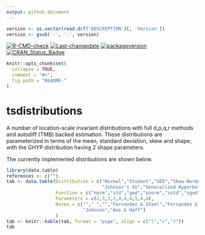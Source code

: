 ```yaml
---
output: github_document
---
```


```r
version <- as.vector(read.dcf('DESCRIPTION')[, 'Version'])
version <- gsub('-', '.', version)
```
 [![R-CMD-check](https://github.com/tsmodels/tsdistributions/actions/workflows/R-CMD-check.yaml/badge.svg)](https://github.com/tsmodels/tsdistributions/actions/workflows/R-CMD-check.yaml)
[![Last-changedate](https://img.shields.io/badge/last%20change-`r gsub('-', '--', Sys.Date())`-yellowgreen.svg)](/commits/master)
[![packageversion](https://img.shields.io/badge/Package%20version-`r version`-orange.svg?style=flat-square)](commits/master)
[![CRAN_Status_Badge](https://www.r-pkg.org/badges/version/tsdistributions)](https://cran.r-project.org/package=tsdistributions)


```r
knitr::opts_chunk$set(
  collapse = TRUE,
  comment = "#>",
  fig.path = "README-"
)
```

# tsdistributions
A number of location-scale invariant distributions with full d,p,q,r methods 
and autodiff (TMB) backed estimation. These distributions are parameterized in
terms of the mean, standard deviation, skew and shape, with the GHYP distribution 
having 2 shape parameters.

The currently implemented distributions are shown below.


```r
library(data.table)
references <- c("")
tab <- data.table(Distribution = c("Normal","Student","GED","Skew-Normal","Skew-Student","Skew-GED","Normal Inverse Gaussian","Generalized Hyperbolic",
                                   "Johnson's SU","Generalized Hyperbolic Skew Student"),
                  Function = c("norm","std","ged","snorm","sstd","sged","nig","ghyp","jsu","ghst"),
                  Parameters = c(2,3,3,3,4,4,4,5,4,4),
                  Notes = c(""," ","","Fernandez & Steel","Fernandez & Steel","Fernandez & Steel","Barndorff-Nielsen","Barndorff-Nielsen",
                            "Johnson","Aas & Haff")
                  )
tab <- knitr::kable(tab, format = "pipe", align = c("l","c","r"))
tab
```
